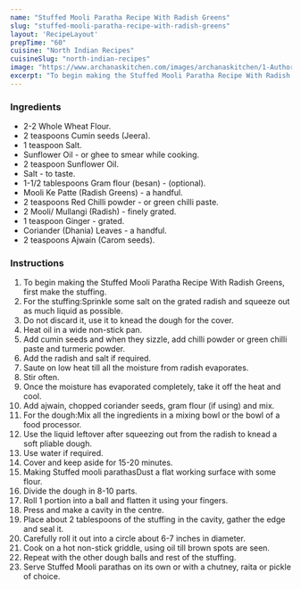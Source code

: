 ---
name: "Stuffed Mooli Paratha Recipe With Radish Greens"
slug: "stuffed-mooli-paratha-recipe-with-radish-greens"
layout: 'RecipeLayout'
prepTime: "60"
cuisine: "North Indian Recipes"
cuisineSlug: "north-indian-recipes"
image: "https://www.archanaskitchen.com/images/archanaskitchen/1-Author/madhulia/Stuffed_Mooli_Paratha_Indian_Radish_stuffed_flatbread.jpg"
excerpt: "To begin making the Stuffed Mooli Paratha Recipe With Radish Greens, first make the stuffing"
---

### Ingredients

- 2-2 Whole Wheat Flour.
- 2 teaspoons Cumin seeds (Jeera).
- 1 teaspoon Salt.
- Sunflower Oil - or ghee to smear while cooking.
- 2 teaspoon Sunflower Oil.
- Salt - to taste.
- 1-1/2 tablespoons Gram flour (besan) - (optional).
- Mooli Ke Patte (Radish Greens) - a handful.
- 2 teaspoons Red Chilli powder - or green chilli paste.
- 2 Mooli/ Mullangi (Radish) - finely grated.
- 1 teaspoon Ginger - grated.
- Coriander (Dhania) Leaves - a handful.
- 2 teaspoons Ajwain (Carom seeds).

### Instructions

1. To begin making the Stuffed Mooli Paratha Recipe With Radish Greens, first make the stuffing.
1. For the stuffing:Sprinkle some salt on the grated radish and squeeze out as much liquid as possible.
1. Do not discard it, use it to knead the dough for the cover.
1. Heat oil in a wide non-stick pan.
1. Add cumin seeds and when they sizzle, add chilli powder or green chilli paste and turmeric powder.
1. Add the radish and salt if required.
1. Saute on low heat till all the moisture from radish evaporates.
1. Stir often.
1. Once the moisture has evaporated completely, take it off the heat and cool.
1. Add ajwain, chopped coriander seeds, gram flour (if using) and mix.
1. For the dough:Mix all the ingredients in a mixing bowl or the bowl of a food processor.
1. Use the liquid leftover after squeezing out from the radish to knead a soft pliable dough.
1. Use water if required.
1. Cover and keep aside for 15-20 minutes.
1. Making Stuffed mooli parathasDust a flat working surface with some flour.
1. Divide the dough in 8-10 parts.
1. Roll 1 portion into a ball and flatten it using your fingers.
1. Press and make a cavity in the centre.
1. Place about 2 tablespoons of the stuffing in the cavity, gather the edge and seal it.
1. Carefully roll it out into a circle about 6-7 inches in diameter.
1. Cook on a hot non-stick griddle, using oil till brown spots are seen.
1. Repeat with the other dough balls and rest of the stuffing.
1. Serve Stuffed Mooli parathas on its own or with a chutney, raita or pickle of choice.
